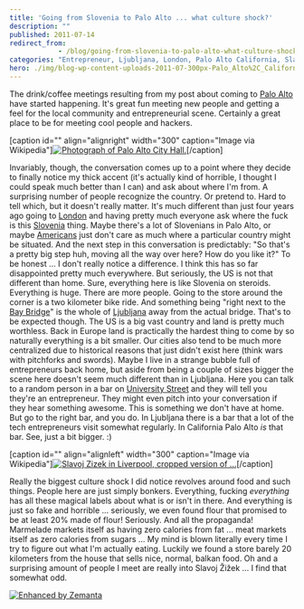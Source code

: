```yaml
---
title: 'Going from Slovenia to Palo Alto ... what culture shock?'
description: ""
published: 2011-07-14
redirect_from: 
            - /blog/going-from-slovenia-to-palo-alto-what-culture-shock/swizec/1947
categories: "Entrepreneur, Ljubljana, London, Palo Alto California, Slavoj Žižek, Slovenia, Uncategorized, United States, University Street"
hero: ./img/blog-wp-content-uploads-2011-07-300px-Palo_Alto%2C_California_%28City_Hall%29_2004.jpg
---
```

The drink/coffee meetings resulting from my post about coming to [Palo Alto](<http://maps.google.com/maps?ll=37.4291666667,-122.138055556&amp;spn=0.1,0.1&amp;q=37.4291666667,-122.138055556 (Palo%20Alto%2C%20California)&amp;t=h> "Palo Alto, California") have started happening. It&#x27;s great fun meeting new people and getting a feel for the local community and entrepreneurial scene. Certainly a great place to be for meeting cool people and hackers.

\[caption id=&quot;&quot; align=&quot;alignright&quot; width=&quot;300&quot; caption=&quot;Image via Wikipedia&quot;][![Photograph of Palo Alto City Hall.](./img/blog-wp-content-uploads-2011-07-300px-Palo_Alto%2C_California_%28City_Hall%29_2004.jpg "Photograph of Palo Alto City Hall.")](http://commons.wikipedia.org/wiki/File:Palo_Alto%2C_California_%28City_Hall%29_2004.jpg)\[/caption]

Invariably, though, the conversation comes up to a point where they decide to finally notice my thick accent (it&#x27;s actually kind of horrible, I thought I could speak much better than I can) and ask about where I&#x27;m from. A surprising number of people recognize the country. Or pretend to. Hard to tell which, but it doesn&#x27;t really matter. It&#x27;s much different than just four years ago going to [London](<http://maps.google.com/maps?ll=51.5072222222,-0.1275&amp;spn=0.1,0.1&amp;q=51.5072222222,-0.1275 (London)&amp;t=h> "London") and having pretty much everyone ask where the fuck is this [Slovenia](<http://maps.google.com/maps?ll=46.05,14.5&amp;spn=10.0,10.0&amp;q=46.05,14.5 (Slovenia)&amp;t=h> "Slovenia") thing. Maybe there&#x27;s a lot of Slovenians in Palo Alto, or maybe [Americans](<http://maps.google.com/maps?ll=38.8833333333,-77.0166666667&amp;spn=10.0,10.0&amp;q=38.8833333333,-77.0166666667 (United%20States)&amp;t=h> "United States") just don&#x27;t care as much where a particular country might be situated. And the next step in this conversation is predictably: &quot;So that&#x27;s a pretty big step huh, moving all the way over here? How do you like it?&quot; To be honest ... I don&#x27;t really notice a difference. I think this has so far disappointed pretty much everywhere. But seriously, the US is not that different than home. Sure, everything here is like Slovenia on steroids. Everything is huge. There are more people. Going to the store around the corner is a two kilometer bike ride. And something being &quot;right next to the [Bay Bridge](<http://maps.google.com/maps?ll=37.8180555556,-122.346666667&amp;spn=0.01,0.01&amp;q=37.8180555556,-122.346666667 (San%20Francisco%20%E2%80%93%20Oakland%20Bay%20Bridge)&amp;t=h> "San Francisco – Oakland Bay Bridge")&quot; is the whole of [Ljubljana](<http://maps.google.com/maps?ll=46.0555555556,14.5083333333&amp;spn=0.1,0.1&amp;q=46.0555555556,14.5083333333 (Ljubljana)&amp;t=h> "Ljubljana") away from the actual bridge. That&#x27;s to be expected though. The US is a big vast country and land is pretty much worthless. Back in Europe land is practically the hardest thing to come by so naturally everything is a bit smaller. Our cities also tend to be much more centralized due to historical reasons that just didn&#x27;t exist here (think wars with pitchforks and swords). Maybe I live in a strange bubble full of entrepreneurs back home, but aside from being a couple of sizes bigger the scene here doesn&#x27;t seem much different than in Ljubljana. Here you can talk to a random person in a bar on [University Street](<http://maps.google.com/maps?ll=45.503518,-73.570496&amp;spn=1.0,1.0&amp;q=45.503518,-73.570496 (University%20Street)&amp;t=h> "University Street") and they will tell you they&#x27;re an entrepreneur. They might even pitch into your conversation if they hear something awesome. This is something we don&#x27;t have at home. But go to the right bar, and you do. In Ljubljana there is a bar that a lot of the tech entrepreneurs visit somewhat regularly. In California Palo Alto _is_ that bar. See, just a bit bigger. :)

\[caption id=&quot;&quot; align=&quot;alignleft&quot; width=&quot;300&quot; caption=&quot;Image via Wikipedia&quot;][![Slavoj Zizek in Liverpool, cropped version of ...](./img/blog-wp-content-uploads-2011-07-300px-Slavoj_Zizek_in_Liverpool_cropped1.jpg "Slavoj Zizek in Liverpool, cropped version of ...")](http://commons.wikipedia.org/wiki/File:Slavoj_Zizek_in_Liverpool_cropped.jpg)\[/caption]

Really the biggest culture shock I did notice revolves around food and such things. People here are just simply bonkers. Everything, fucking _everything_ has all these magical labels about what is or isn&#x27;t in there. And everything is just so fake and horrible ... seriously, we even found flour that promised to be at least 20% made of flour! Seriously. And all the propaganda! Marmelade markets itself as having zero calories from fat ... meat markets itself as zero calories from sugars ... My mind is blown literally every time I try to figure out what I&#x27;m actually eating. Luckily we found a store barely 20 kilometers from the house that sells nice, normal, balkan food. Oh and a surprising amount of people I meet are really into Slavoj Žižek ... I find that somewhat odd.

[![Enhanced by Zemanta](http://img.zemanta.com/zemified_e.png?x-id=6d7178c7-83df-4c33-81ba-285822b49d72)](http://www.zemanta.com/ "Enhanced by Zemanta")